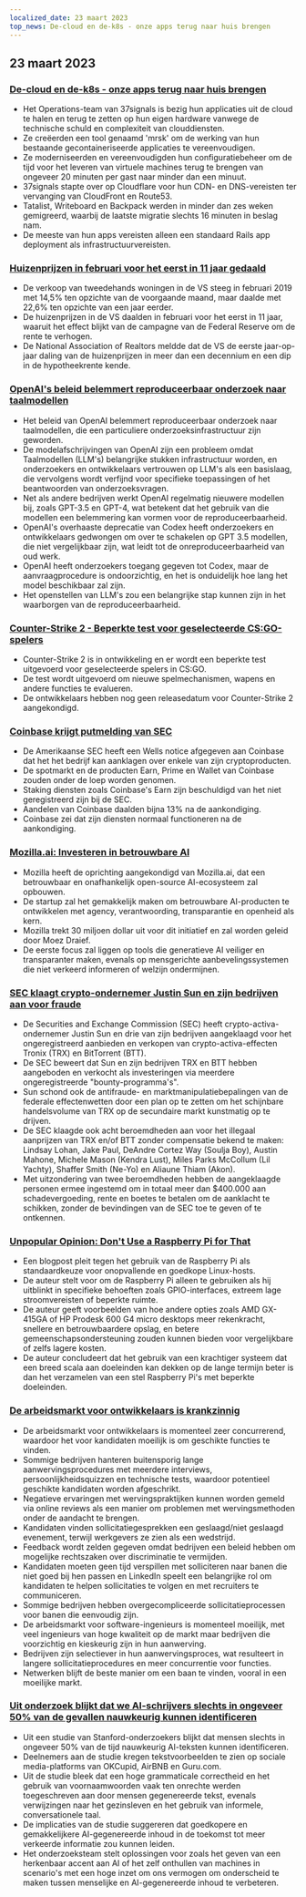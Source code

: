 ```yaml
---
localized_date: 23 maart 2023
top_news: De-cloud en de-k8s - onze apps terug naar huis brengen
---
```










<CallToAction />

<Steps>

## 23 maart 2023

### [De-cloud en de-k8s - onze apps terug naar huis brengen](https://dev.37signals.com/bringing-our-apps-back-home/?ref=hackernewsgpt.com)

- Het Operations-team van 37signals is bezig hun applicaties uit de cloud te halen en terug te zetten op hun eigen hardware vanwege de technische schuld en complexiteit van clouddiensten.
- Ze creëerden een tool genaamd 'mrsk' om de werking van hun bestaande gecontaineriseerde applicaties te vereenvoudigen.
- Ze moderniseerden en vereenvoudigden hun configuratiebeheer om de tijd voor het leveren van virtuele machines terug te brengen van ongeveer 20 minuten per gast naar minder dan een minuut.
- 37signals stapte over op Cloudflare voor hun CDN- en DNS-vereisten ter vervanging van CloudFront en Route53.
- Tatalist, Writeboard en Backpack werden in minder dan zes weken gemigreerd, waarbij de laatste migratie slechts 16 minuten in beslag nam.
- De meeste van hun apps vereisten alleen een standaard Rails app deployment als infrastructuurvereisten.

### [Huizenprijzen in februari voor het eerst in 11 jaar gedaald](https://www.wsj.com/articles/home-prices-fell-in-february-for-first-time-in-11-years-73df0107?ref=hackernewsgpt.com)

- De verkoop van tweedehands woningen in de VS steeg in februari 2019 met 14,5% ten opzichte van de voorgaande maand, maar daalde met 22,6% ten opzichte van een jaar eerder.
- De huizenprijzen in de VS daalden in februari voor het eerst in 11 jaar, waaruit het effect blijkt van de campagne van de Federal Reserve om de rente te verhogen.
- De National Association of Realtors meldde dat de VS de eerste jaar-op-jaar daling van de huizenprijzen in meer dan een decennium en een dip in de hypotheekrente kende.

### [OpenAI's beleid belemmert reproduceerbaar onderzoek naar taalmodellen](https://aisnakeoil.substack.com/p/openais-policies-hinder-reproducible?ref=hackernewsgpt.com)

- Het beleid van OpenAI belemmert reproduceerbaar onderzoek naar taalmodellen, die een particuliere onderzoeksinfrastructuur zijn geworden.
- De modelafschrijvingen van OpenAI zijn een probleem omdat Taalmodellen (LLM's) belangrijke stukken infrastructuur worden, en onderzoekers en ontwikkelaars vertrouwen op LLM's als een basislaag, die vervolgens wordt verfijnd voor specifieke toepassingen of het beantwoorden van onderzoeksvragen.
- Net als andere bedrijven werkt OpenAI regelmatig nieuwere modellen bij, zoals GPT-3.5 en GPT-4, wat betekent dat het gebruik van die modellen een belemmering kan vormen voor de reproduceerbaarheid.
- OpenAI's overhaaste deprecatie van Codex heeft onderzoekers en ontwikkelaars gedwongen om over te schakelen op GPT 3.5 modellen, die niet vergelijkbaar zijn, wat leidt tot de onreproduceerbaarheid van oud werk.
- OpenAI heeft onderzoekers toegang gegeven tot Codex, maar de aanvraagprocedure is ondoorzichtig, en het is onduidelijk hoe lang het model beschikbaar zal zijn.
- Het openstellen van LLM's zou een belangrijke stap kunnen zijn in het waarborgen van de reproduceerbaarheid.

### [Counter-Strike 2 - Beperkte test voor geselecteerde CS:GO-spelers](https://counter-strike.net/cs2?ref=hackernewsgpt.com)

- Counter-Strike 2 is in ontwikkeling en er wordt een beperkte test uitgevoerd voor geselecteerde spelers in CS:GO.
- De test wordt uitgevoerd om nieuwe spelmechanismen, wapens en andere functies te evalueren.
- De ontwikkelaars hebben nog geen releasedatum voor Counter-Strike 2 aangekondigd.

### [Coinbase krijgt putmelding van SEC](https://www.reuters.com/legal/coinbase-issued-wells-notice-by-sec-2023-03-22/?ref=hackernewsgpt.com)

- De Amerikaanse SEC heeft een Wells notice afgegeven aan Coinbase dat het het bedrijf kan aanklagen over enkele van zijn cryptoproducten.
- De spotmarkt en de producten Earn, Prime en Wallet van Coinbase zouden onder de loep worden genomen.
- Staking diensten zoals Coinbase's Earn zijn beschuldigd van het niet geregistreerd zijn bij de SEC.
- Aandelen van Coinbase daalden bijna 13% na de aankondiging.
- Coinbase zei dat zijn diensten normaal functioneren na de aankondiging.

### [Mozilla.ai: Investeren in betrouwbare AI](https://blog.mozilla.org/en/mozilla/introducing-mozilla-ai-investing-in-trustworthy-ai/?ref=hackernewsgpt.com)

- Mozilla heeft de oprichting aangekondigd van Mozilla.ai, dat een betrouwbaar en onafhankelijk open-source AI-ecosysteem zal opbouwen.
- De startup zal het gemakkelijk maken om betrouwbare AI-producten te ontwikkelen met agency, verantwoording, transparantie en openheid als kern.
- Mozilla trekt 30 miljoen dollar uit voor dit initiatief en zal worden geleid door Moez Draief.
- De eerste focus zal liggen op tools die generatieve AI veiliger en transparanter maken, evenals op mensgerichte aanbevelingssystemen die niet verkeerd informeren of welzijn ondermijnen.

### [SEC klaagt crypto-ondernemer Justin Sun en zijn bedrijven aan voor fraude](https://www.sec.gov/news/press-release/2023-59?ref=hackernewsgpt.com)

- De Securities and Exchange Commission (SEC) heeft crypto-activa-ondernemer Justin Sun en drie van zijn bedrijven aangeklaagd voor het ongeregistreerd aanbieden en verkopen van crypto-activa-effecten Tronix (TRX) en BitTorrent (BTT).
- De SEC beweert dat Sun en zijn bedrijven TRX en BTT hebben aangeboden en verkocht als investeringen via meerdere ongeregistreerde "bounty-programma's".
- Sun schond ook de antifraude- en marktmanipulatiebepalingen van de federale effectenwetten door een plan op te zetten om het schijnbare handelsvolume van TRX op de secundaire markt kunstmatig op te drijven.
- De SEC klaagde ook acht beroemdheden aan voor het illegaal aanprijzen van TRX en/of BTT zonder compensatie bekend te maken: Lindsay Lohan, Jake Paul, DeAndre Cortez Way (Soulja Boy), Austin Mahone, Michele Mason (Kendra Lust), Miles Parks McCollum (Lil Yachty), Shaffer Smith (Ne-Yo) en Aliaune Thiam (Akon).
- Met uitzondering van twee beroemdheden hebben de aangeklaagde personen ermee ingestemd om in totaal meer dan $400.000 aan schadevergoeding, rente en boetes te betalen om de aanklacht te schikken, zonder de bevindingen van de SEC toe te geven of te ontkennen.

### [Unpopular Opinion: Don't Use a Raspberry Pi for That](https://set-inform.com/2021/08/24/unpopular-opinion-dont-use-a-raspberry-pi-for-that/?ref=hackernewsgpt.com)

- Een blogpost pleit tegen het gebruik van de Raspberry Pi als standaardkeuze voor onopvallende en goedkope Linux-hosts.
- De auteur stelt voor om de Raspberry Pi alleen te gebruiken als hij uitblinkt in specifieke behoeften zoals GPIO-interfaces, extreem lage stroomvereisten of beperkte ruimte.
- De auteur geeft voorbeelden van hoe andere opties zoals AMD GX-415GA of HP Prodesk 600 G4 micro desktops meer rekenkracht, snellere en betrouwbaardere opslag, en betere gemeenschapsondersteuning zouden kunnen bieden voor vergelijkbare of zelfs lagere kosten.
- De auteur concludeert dat het gebruik van een krachtiger systeem dat een breed scala aan doeleinden kan dekken op de lange termijn beter is dan het verzamelen van een stel Raspberry Pi's met beperkte doeleinden.

### [De arbeidsmarkt voor ontwikkelaars is krankzinnig](https://old.reddit.com/r/ExperiencedDevs/comments/11xq5cz/the_developer_job_market_is_insane_right_now/?ref=hackernewsgpt.com)

- De arbeidsmarkt voor ontwikkelaars is momenteel zeer concurrerend, waardoor het voor kandidaten moeilijk is om geschikte functies te vinden.
- Sommige bedrijven hanteren buitensporig lange aanwervingsprocedures met meerdere interviews, persoonlijkheidsquizzen en technische tests, waardoor potentieel geschikte kandidaten worden afgeschrikt.
- Negatieve ervaringen met wervingspraktijken kunnen worden gemeld via online reviews als een manier om problemen met wervingsmethoden onder de aandacht te brengen.
- Kandidaten vinden sollicitatiegesprekken een geslaagd/niet geslaagd evenement, terwijl werkgevers ze zien als een wedstrijd.
- Feedback wordt zelden gegeven omdat bedrijven een beleid hebben om mogelijke rechtszaken over discriminatie te vermijden.
- Kandidaten moeten geen tijd verspillen met solliciteren naar banen die niet goed bij hen passen en LinkedIn speelt een belangrijke rol om kandidaten te helpen sollicitaties te volgen en met recruiters te communiceren.
- Sommige bedrijven hebben overgecompliceerde sollicitatieprocessen voor banen die eenvoudig zijn.
- De arbeidsmarkt voor software-ingenieurs is momenteel moeilijk, met veel ingenieurs van hoge kwaliteit op de markt maar bedrijven die voorzichtig en kieskeurig zijn in hun aanwerving.
- Bedrijven zijn selectiever in hun aanwervingsproces, wat resulteert in langere sollicitatieprocedures en meer concurrentie voor functies.
- Netwerken blijft de beste manier om een baan te vinden, vooral in een moeilijke markt.

### [Uit onderzoek blijkt dat we AI-schrijvers slechts in ongeveer 50% van de gevallen nauwkeurig kunnen identificeren](https://hai.stanford.edu/news/was-written-human-or-ai-tsu?ref=hackernewsgpt.com)

- Uit een studie van Stanford-onderzoekers blijkt dat mensen slechts in ongeveer 50% van de tijd nauwkeurig AI-teksten kunnen identificeren.
- Deelnemers aan de studie kregen tekstvoorbeelden te zien op sociale media-platforms van OKCupid, AirBNB en Guru.com.
- Uit de studie bleek dat een hoge grammaticale correctheid en het gebruik van voornaamwoorden vaak ten onrechte werden toegeschreven aan door mensen gegenereerde tekst, evenals verwijzingen naar het gezinsleven en het gebruik van informele, conversationele taal.
- De implicaties van de studie suggereren dat goedkopere en gemakkelijkere AI-gegenereerde inhoud in de toekomst tot meer verkeerde informatie zou kunnen leiden.
- Het onderzoeksteam stelt oplossingen voor zoals het geven van een herkenbaar accent aan AI of het zelf onthullen van machines in scenario's met een hoge inzet om ons vermogen om onderscheid te maken tussen menselijke en AI-gegenereerde inhoud te verbeteren.

</Steps>
